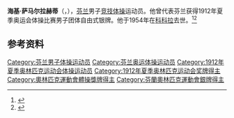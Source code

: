 {{NoteTA|G1=Sports}}
'''海基·萨马尔拉赫蒂'''（{{lang-fi|Heikki Sammallahti}}，{{bd|1886年|1月20日|1954年|10月17日}}），[[芬兰|芬兰]]男子[[竞技体操|竞技体操]]运动员。他曾代表芬兰获得1912年夏季奥运会体操比赛男子团体自由式银牌。他于1954年在[[科科拉|科科拉]]去世。<ref>{{Cite web|title=Heikki SAMMALLAHTI|url=https://www.olympic.org/heikki-sammallahti|accessdate=2021-03-30|work=International Olympic Committee|archive-date=2017-11-17|archive-url=https://web.archive.org/web/20171117183442/https://www.olympic.org/Heikki-Sammallahti|dead-url=no}}</ref><ref>{{cite web|url=https://www.olympedia.org/athletes/29830|title=Heikki Sammallahti|work=Olympedia|accessdate=2021-03-31|archive-date=2021-04-16|archive-url=https://web.archive.org/web/20210416164201/https://www.olympedia.org/athletes/29830|dead-url=no}}</ref>

== 参考资料 ==
{{reflist}}

{{Authority control}}
{{DEFAULTSORT:Sammallahti, Heikki}}
[[Category:芬兰男子体操运动员|Category:芬兰男子体操运动员]]
[[Category:芬兰奥运体操运动员|Category:芬兰奥运体操运动员]]
[[Category:1912年夏季奥林匹克运动会体操运动员|Category:1912年夏季奥林匹克运动会体操运动员]]
[[Category:1912年夏季奥林匹克运动会奖牌得主|Category:1912年夏季奥林匹克运动会奖牌得主]]
[[Category:奧林匹克運動會體操獎牌得主|Category:奧林匹克運動會體操獎牌得主]]
[[Category:芬蘭奧林匹克運動會銀牌得主|Category:芬蘭奧林匹克運動會銀牌得主]]